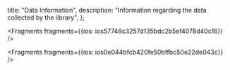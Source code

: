   title: "Data Information",
  description: "Information regarding the data collected by the library",
};






<Fragments fragments={{ios: ios57748c3257d135bdc2b5ef4078d40c16}} />



<Fragments fragments={{ios: ios0e044bfcb420fe50bffbc50e22de043c}} />

